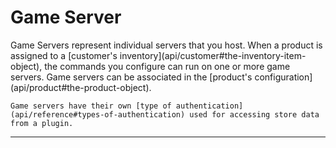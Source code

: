 # Game Server

<Row>
  <Col>
    Game Servers represent individual servers that you host.
    When a product is assigned to a [customer's inventory](api/customer#the-inventory-item-object), the commands you configure can run on one or more game servers.
    Game servers can be associated in the [product's configuration](api/product#the-product-object).

    Game servers have their own [type of authentication](api/reference#types-of-authentication) used for accessing store data from a plugin.
  </Col>
  <Col sticky>
    <Endpoints>
        <Endpoint method="POST" href="#create-game-server" url="/stores/{store.id}/gameservers" />
        <Endpoint method="GET" href="#get-game-servers" url="/stores/{store.id}/gameservers" />
        <Endpoint method="GET" href="#get-game-server" url="/stores/{store.id}/gameservers/{gameserver.id}" />
        <Endpoint method="PATCH" href="#update-game-server" url="/stores/{store.id}/gameservers/{gameserver.id}" />
        <Endpoint method="POST" href="#reset-game-server-token" url="/stores/{store.id}/gameservers/{gameserver.id}/reset-token" />
        <Endpoint method="DELETE" href="#delete-game-server" url="/stores/{store.id}/gameservers/{gameserver.id}" />
    </Endpoints>
  </Col>
</Row>

---